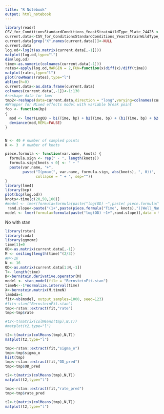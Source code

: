 ```yaml
---
title: "R Notebook"
output: html_notebook
---
```


```r
library(readr)
CSV_for_ConditionsStandardConditions_YeastStrainWildType_Plate_24423 <- read_csv("~/repo/CurveAnalysis/CSVFiles/CSV_for_ConditionsStandardConditions,YeastStrainWildType_Plate_24423.csv")
current.data<-CSV_for_ConditionsStandardConditions_YeastStrainWildType_Plate_24423
current.data[grep("X",names(current.data))]<-NULL
current.data
log.od<-log(t(as.matrix(current.data[,-1])))
matplot(log.od,type="l")
dim(log.od)
time<-as.numeric(colnames(current.data[-1]))
rates<-apply(log.od,MARGIN = 2,FUN=function(x)diff(x)/diff(time))
matplot(rates,type="l")
plot(rowMeans(rates),type="l")
abline(h=0)
current.data<-as.data.frame(current.data)
colnames(current.data[,-1])<-1:130
#reshape data for lmer
tmp2<-reshape(data=current.data,direction = "long",varying=colnames(current.data[,-1]),v.names ="OD" ,timevar = "Time",times =time)
#Wrapper for Mixed effects model with variable break point
foo <- function(bp)
{
  mod <- lmer(LogOD ~ b1(Time, bp) + b2(Time, bp) + (b1(Time, bp) + b2(Time, bp) | Well), data = tmp2)
  deviance(mod,REML=FALSE)
}


N <- 40 # number of sampled points
K <- 3  # number of knots

piece.formula <- function(var.name, knots) {
  formula.sign <- rep(" - ", length(knots))
  formula.sign[knots < 0] <- " + "
  paste(var.name, "+",
        paste("I(pmax(", var.name, formula.sign, abs(knots), ", 0))",
              collapse = " + ", sep=""))
}
library(lme4)
library(bcp)
plot(bcp(log.od))
knots<-time[c(20,50,100)]
#model <- lmer(formula=formula(paste("log(OD) ~",paste( piece.formula("Time", knots),"+1|Well_Name"))),data = tmp2 )
 rand.slope<-paste("(1+",paste(piece.formula("Time", knots),")|Well_Name"))
model <- lmer(formula=formula(paste("log(OD) ~1+",rand.slope)),data = tmp2 )
```

No with stan

```r
library(rstan)
library(coda)
library(ggmcmc)
time[1]=0
OD<-as.matrix(current.data[,-1])
M <- ceiling(length(time)^(2/3))
#M<-10
N <- 16
OD<-as.matrix(current.data[1:N,-1])
T<- length(time)
D<-bernstein.derivative.operator(M)
model <- stan_model(file = "BernsteinFit.stan")
timeN<--1*normalize.interval(time)
X<-bernstein.matrix(M,timeN)
lambda=1
fit<-vb(model, output_samples=1000, seed=123)
#fit<-stan("BernsteinFit.stan")
tmp<-rstan::extract(fit,"rate")
tmp<-tmp$rate

#t2<-t(matrix(colMeans(tmp),N,T))
#matplot(t2,type="l")

t2<-t(matrix(colMeans(tmp),N,T))
matplot(t2,type="l")

tmp<-rstan::extract(fit,"sigma_o")
tmp<-tmp$sigma_o
hist(tmp)
tmp<-rstan::extract(fit,"OD_pred")
tmp<-tmp$OD_pred

t2<-t(matrix(colMeans(tmp),N,T))
matplot(t2,type="l")

tmp<-rstan::extract(fit,"rate_pred")
tmp<-tmp$rate_pred

t2<-t(matrix(colMeans(tmp),N,T))
matplot(t2,type="l")


```

